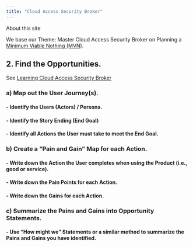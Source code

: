 ```yaml
---
title: "Cloud Access Security Broker"
---
```


About this site

We base our Theme: Master Cloud Access Security Broker on Planning a [Minimum Viable Nothing (MVN)](https://github.com/vanHeemstraSystems/minimum-viable-nothing).

## 2. Find the **Opportunities**.

See [Learning Cloud Access Security Broker](https://vanheemstrasystems.github.io/learning-cloud-access-security-broker/)

### a) Map out the **User Journey(s)**.

#### - Identify the **Users** (Actors) / Persona.

#### - Identify the Story Ending (**End Goal**)

#### - Identify all **Actions** the User must take to meet the End Goal.

### b) Create a "**Pain and Gain**" Map for each Action.

#### - Write down the **Action** the User completes when using the Product (i.e., good or service).

#### - Write down the **Pain Points** for each Action.

#### - Write down the **Gains** for each Action.

### c) Summarize the Pains and Gains into **Opportunity Statements**.

#### - Use "**How might we**" Statements or a similar method to summarize the Pains and Gains you have identified. 
